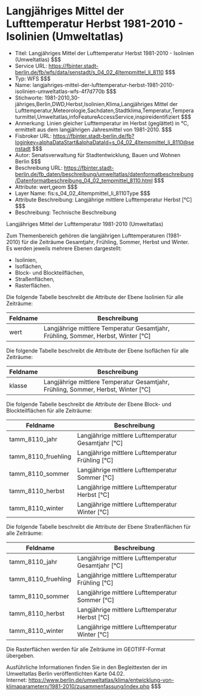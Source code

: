 # Langjähriges Mittel der Lufttemperatur Herbst 1981-2010 - Isolinien (Umweltatlas)
- Titel: Langjähriges Mittel der Lufttemperatur Herbst 1981-2010 - Isolinien (Umweltatlas) $$$
- Service URL: https://fbinter.stadt-berlin.de/fb/wfs/data/senstadt/s_04_02_4ltempmittel_li_8110 $$$
- Typ: WFS $$$
- Name: langjahriges-mittel-der-lufttemperatur-herbst-1981-2010-isolinien-umweltatlas-wfs-4f7d770b $$$
- Stichworte: 1981-2010,30-jähriges,Berlin,DWD,Herbst,Isolinien,Klima,Langjähriges Mittel der Lufttemperatur,Meteorologie,Sachdaten,Stadtklima,Temperatur,Temperaturmittel,Umweltatlas,infoFeatureAccessService,inspireidentifiziert $$$
- Anmerkung: Linien gleicher Lufttemperatur im Herbst (geglättet) in °C, ermittelt aus dem langjährigen Jahresmittel von 1981-2010. $$$
- Fisbroker URL: https://fbinter.stadt-berlin.de/fb?loginkey=alphaDataStart&alphaDataId=s_04_02_4ltempmittel_li_8110@senstadt $$$
- Autor: Senatsverwaltung für Stadtentwicklung, Bauen und Wohnen Berlin $$$
- Beschreibung URL: https://fbinter.stadt-berlin.de/fb_daten/beschreibung/umweltatlas/datenformatbeschreibung/Datenformatbeschreibung_04_02_tempmittel_8110.html $$$
- Attribute: wert,geom $$$
- Layer Name: fis:s_04_02_4ltempmittel_li_8110Type $$$
- Attribute Beschreibung: Langjährige mittlere Lufttemperatur Herbst [°C] $$$
- Beschreibung: Technische Beschreibung 

Langjähriges Mittel der Lufttemperatur 1981-2010 (Umweltatlas)

Zum Themenbereich gehören die langjährigen Lufttemperaturen (1981-2010) für die Zeiträume Gesamtjahr, Frühling, Sommer, Herbst und Winter. Es werden jeweils mehrere Ebenen dargestellt:

* Isolinien,
* Isoflächen,
* Block- und Blockteilflächen,
* Straßenflächen,
* Rasterflächen.

Die folgende Tabelle beschreibt die Attribute der Ebene Isolinien für alle Zeiträume:

| **Feldname** | **Beschreibung**                                                                    |
| ------------ | ----------------------------------------------------------------------------------- |
| wert         | Langjährige mittlere Temperatur Gesamtjahr, Frühling, Sommer, Herbst, Winter \[°C\] |

Die folgende Tabelle beschreibt die Attribute der Ebene Isoflächen für alle Zeiträume:

| **Feldname** | **Beschreibung**                                                                    |
| ------------ | ----------------------------------------------------------------------------------- |
| klasse       | Langjährige mittlere Temperatur Gesamtjahr, Frühling, Sommer, Herbst, Winter \[°C\] |

Die folgende Tabelle beschreibt die Attribute der Ebene Block- und Blockteilflächen für alle Zeiträume:

| **Feldname**          | **Beschreibung**                                      |
| --------------------- | ----------------------------------------------------- |
| tamm\_8110\_jahr      | Langjährige mittlere Lufttemperatur Gesamtjahr \[°C\] |
| tamm\_8110\_fruehling | Langjährige mittlere Lufttemperatur Frühling \[°C\]   |
| tamm\_8110\_sommer    | Langjährige mittlere Lufttemperatur Sommer \[°C\]     |
| tamm\_8110\_herbst    | Langjährige mittlere Lufttemperatur Herbst \[°C\]     |
| tamm\_8110\_winter    | Langjährige mittlere Lufttemperatur Winter \[°C\]     |

Die folgende Tabelle beschreibt die Attribute der Ebene Straßenflächen für alle Zeiträume:

| **Feldname**          | **Beschreibung**                                      |
| --------------------- | ----------------------------------------------------- |
| tamm\_8110\_jahr      | Langjährige mittlere Lufttemperatur Gesamtjahr \[°C\] |
| tamm\_8110\_fruehling | Langjährige mittlere Lufttemperatur Frühling \[°C\]   |
| tamm\_8110\_sommer    | Langjährige mittlere Lufttemperatur Sommer \[°C\]     |
| tamm\_8110\_herbst    | Langjährige mittlere Lufttemperatur Herbst \[°C\]     |
| tamm\_8110\_winter    | Langjährige mittlere Lufttemperatur Winter \[°C\]     |

Die Rasterflächen werden für alle Zeiträume im GEOTIFF-Format übergeben.

Ausführliche Informationen finden Sie in den Begleittexten der im Umweltatlas Berlin veröffentlichten Karte 04.02.  
Internet: https://www.berlin.de/umweltatlas/klima/entwicklung-von-klimaparametern/1981-2010/zusammenfassung/index.php $$$

